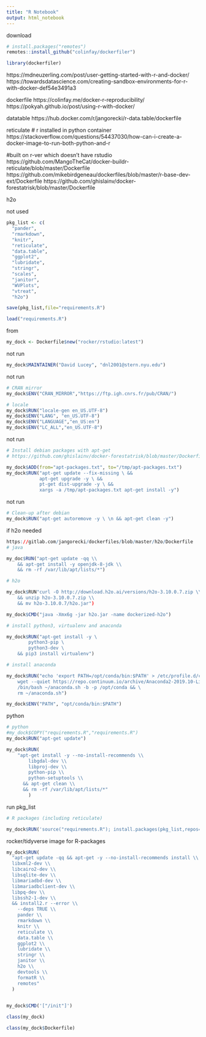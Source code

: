 ```yaml
---
title: "R Notebook"
output: html_notebook
---
```





download
```r
# install.packages("remotes")
remotes::install_github("colinfay/dockerfiler")
```


```r
library(dockerfiler)
```

https://mdneuzerling.com/post/user-getting-started-with-r-and-docker/
https://towardsdatascience.com/creating-sandbox-environments-for-r-with-docker-def54e3491a3

dockerfile
https://colinfay.me/docker-r-reproducibility/
https://pokyah.github.io/post/using-r-with-docker/

datatable
https://hub.docker.com/r/jangorecki/r-data.table/dockerfile

reticulate
# r installed in python container
https://stackoverflow.com/questions/54437030/how-can-i-create-a-docker-image-to-run-both-python-and-r

#built on r-ver which doesn't have rstudio
https://github.com/MangoTheCat/docker-buildr-reticulate/blob/master/Dockerfile
https://github.com/mikebirdgeneau/dockerfiles/blob/master/r-base-dev-ext/Dockerfile
https://github.com/ghislainv/docker-forestatrisk/blob/master/Dockerfile

h2o

not used
```r
pkg_list <- c(
  "pander",
  "rmarkdown",
  "knitr",
  "reticulate",
  "data.table",
  "ggplot2",
  "lubridate",
  "stringr",
  "scales",
  "janitor",
  "WVPlots",
  "vtreat",
  "h2o")

save(pkg_list,file="requirements.R")
```


```r
load("requirements.R")
```


from
```r
my_dock <- Dockerfile$new("rocker/rstudio:latest")
```

not run
```r
my_dock$MAINTAINER("David Lucey", "dnl2001@stern.nyu.edu")
```


not run
```r
# CRAN mirror
my_dock$ENV("CRAN_MIRROR","https://ftp.igh.cnrs.fr/pub/CRAN/")

# locale
my_dock$RUN("locale-gen en_US.UTF-8")
my_dock$ENV("LANG", "en_US.UTF-8")
my_dock$ENV("LANGUAGE","en_US:en")
my_dock$ENV("LC_ALL","en_US.UTF-8")
```

not run
```r
# Install debian packages with apt-get
# https://github.com/ghislainv/docker-forestatrisk/blob/master/Dockerfile

my_dock$ADD(from="apt-packages.txt", to="/tmp/apt-packages.txt")
my_dock$RUN("apt-get update --fix-missing \ && 
            apt-get upgrade -y \ &&
            pt-get dist-upgrade -y \ &&
            xargs -a /tmp/apt-packages.txt apt-get install -y")
```

not run
```r
# Clean-up after debian
my_dock$RUN("apt-get autoremove -y \ \n && apt-get clean -y")
```

if h2o needed
```r
https://gitlab.com/jangorecki/dockerfiles/blob/master/h2o/Dockerfile
# java

my_doc$RUN("apt-get update -qq \\
    && apt-get install -y openjdk-8-jdk \\
    && rm -rf /var/lib/apt/lists/*")

# h2o

my_dock$RUN"curl -O http://download.h2o.ai/versions/h2o-3.10.0.7.zip \\
    && unzip h2o-3.10.0.7.zip \\
    && mv h2o-3.10.0.7/h2o.jar")

my_dock$CMD("java -Xmx6g -jar h2o.jar -name dockerized-h2o")
```


```r
# install python3, virtualenv and anaconda

my_dock$RUN("apt-get install -y \
		python3-pip \
		python3-dev \
	&& pip3 install virtualenv")

# install anaconda

my_dock$RUN("echo 'export PATH=/opt/conda/bin:$PATH' > /etc/profile.d/conda.sh && \
    wget --quiet https://repo.continuum.io/archive/Anaconda2-2019.10-Linux-x86_64.sh -O ~/anaconda.sh && \
    /bin/bash ~/anaconda.sh -b -p /opt/conda && \
    rm ~/anaconda.sh")

my_dock$ENV("PATH", "opt/conda/bin:$PATH")
```



python
```r
# python
#my_dock$COPY("requirements.R","requirements.R")
my_dock$RUN("apt-get update")

my_dock$RUN(
    "apt-get install -y --no-install-recommends \\
		libgdal-dev \\
		libproj-dev \\
		python-pip \\
		python-setuptools \\
	  && apt-get clean \\ 
	  && rm -rf /var/lib/apt/lists/*"
		)

```


run pkg_list
```r
# R packages (including reticulate)

my_dock$RUN('source("requirements.R"); install.packages(pkg_list,repos="https://cran.rstudio.com/")')
```

rocker/tidyverse image for R-packages
```r
my_dock$RUN(
  "apt-get update -qq && apt-get -y --no-install-recommends install \\
  libxml2-dev \\
  libcairo2-dev \\
  libsqlite-dev \\
  libmariadbd-dev \\
  libmariadbclient-dev \\
  libpq-dev \\
  libssh2-1-dev \\
  && install2.r --error \\
    --deps TRUE \\
    pander \\
    rmarkdown \\
    knitr \\
    reticulate \\
    data.table \\
    ggplot2 \\
    lubridate \\
    stringr \\
    janitor \\
    h2o \\ 
    devtools \\
    formatR \\
    remotes"
  )
  
```



```r
my_dock$CMD('["/init"]')
```


```r
class(my_dock)
```

```r
class(my_dock$Dockerfile)
```

